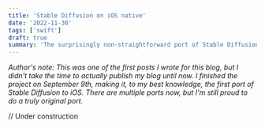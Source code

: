 ```yaml
---
title: 'Stable Diffusion on iOS native'
date: '2022-11-30'
tags: ['swift']
draft: true
summary: 'The surprisingly non-straightforward port of Stable Diffusion to iOS'
---
```


_Author's note: This was one of the first posts I wrote for this blog, but I didn't take the time to actually publish my blog until now.
I finished the project on September 9th, making it, to my best knowledge, the first port of Stable Diffusion to iOS.
There are multiple ports now, but I'm still proud to do a truly original port._

// Under construction